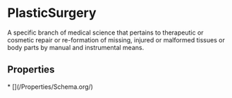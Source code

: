 
# PlasticSurgery

A specific branch of medical science that pertains to therapeutic or cosmetic repair or re-formation of missing, injured or malformed tissues or body parts by manual and instrumental means.

## Properties

<Grid>
* [](/Properties/Schema.org/)

</Grid>

